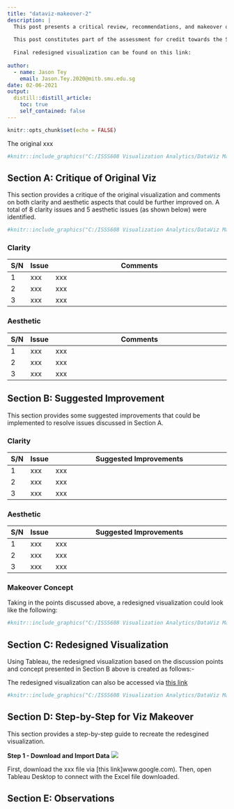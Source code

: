```yaml
---
title: "dataviz-makeover-2"
description: |
  This post presents a critical review, recommendations, and makeover of a visualization using data obtained from Imperial College London YouGov Covid 19 Behaviour Tracker Data Hub hosted at Github
  
  This post constitutes part of the assessment for credit towards the Singapore Management Univerisity module ISSS608 Visual Analytics and Application, AY2020/2021 Term 2. 
  
  Final redesigned visualization can be found on this link: 
  
author:
  - name: Jason Tey
    email: Jason.Tey.2020@mitb.smu.edu.sg
date: 02-06-2021
output:
  distill::distill_article:
    toc: true
    self_contained: false
---
```



```r
knitr::opts_chunk$set(echo = FALSE)
```

The original  xxx

```r
#knitr::include_graphics("C:/ISSS608 Visualization Analytics/DataViz Makeover/Data Analytics Blog/_posts/2021-01-23-dataviz-makeover-1/makeover1original.PNG")

```

## Section A: Critique of Original Viz 

This section provides a critique of the original visualization and comments on both clarity and aesthetic aspects that could be further improved on. A total of 8 clarity issues and 5 aesthetic issues (as shown below) were identified. 

```r
#knitr::include_graphics("C:/ISSS608 Visualization Analytics/DataViz Makeover/Data Analytics Blog/_posts/2021-01-23-dataviz-makeover-1/makeover1issues.PNG")

```

### Clarity

| S/N | Issue |Comments                                                                            |
|-----|-------|------------------------------------------------------------------------------------|
| 1   | xxx | xxx |
| 2   | xxx | xxx |
| 3   | xxx | xxx |

### Aesthetic

| S/N | Issue |Comments                                                                            |
|-----|-------|------------------------------------------------------------------------------------|
| 1   | xxx | xxx |
| 2   | xxx | xxx |
| 3   | xxx | xxx |

## Section B: Suggested Improvement

This section provides some suggested improvements that could be implemented to resolve issues discussed in Section A. 

### Clarity 

| S/N | Issue | Suggested Improvements                                                             |
|-----|-------|------------------------------------------------------------------------------------|
| 1   | xxx | xxx |
| 2   | xxx | xxx |
| 3   | xxx | xxx |

### Aesthetic

| S/N | Issue | Suggested Improvements                                                             |
|-----|-------|------------------------------------------------------------------------------------|
| 1   | xxx | xxx |
| 2   | xxx | xxx |
| 3   | xxx | xxx |

### Makeover Concept

Taking in the points discussed above, a redesigned visualization could look like the following: 

```r
#knitr::include_graphics("C:/ISSS608 Visualization Analytics/DataViz Makeover/Data Analytics Blog/_posts/2021-01-23-dataviz-makeover-1/makeover1_concept.jpg")

```

## Section C: Redesigned Visualization

Using Tableau, the redesigned visualization based on the discussion points and concept presented in Section B above is created as follows:-


The redesigned visualization can also be accessed via [this link](www.google.com)

```r
#knitr::include_graphics("C:/ISSS608 Visualization Analytics/DataViz Makeover/Data Analytics Blog/_posts/2021-01-23-dataviz-makeover-1/makeover1.PNG")

```

## Section D: Step-by-Step for Viz Makeover 

This section provides a step-by-step guide to recreate the redesgined visualization. 

**Step 1 - Download and Import Data**
<img src="xxx">

First, download the xxx file via [this link]www.google.com). Then, open Tableau Desktop to connect with the Excel file downloaded. 



## Section E: Observations 
